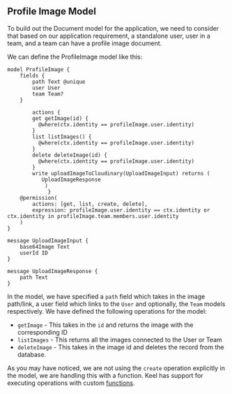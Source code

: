 ## Profile Image Model

To build out the Document model for the application, we need to consider that based on our application requirement, a standalone user, user in a team, and a team can have a profile image document.

We can define the ProfileImage model like this:

```keel
model ProfileImage {
    fields {
        path Text @unique
        user User
        team Team?
    }

		actions {
        get getImage(id) {
          @where(ctx.identity == profileImage.user.identity)
        }
        list listImages() {
          @where(ctx.identity == profileImage.user.identity)
        }
        delete deleteImage(id) {
          @where(ctx.identity == profileImage.user.identity)
        }
        write uploadImageToCloudinary(UploadImageInput) returns (
           UploadImageResponse
	        )
			 }
    @permission(
        actions: [get, list, create, delete],
        expression: profileImage.user.identity == ctx.identity or ctx.identity in profileImage.team.members.user.identity
    )
}

message UploadImageInput {
    base64Image Text
    userId ID
}

message UploadImageResponse {
    path Text
}
```

In the model, we have specified a `path` field which takes in the image path/link, a user field which links to the `User` and optionally, the `Team` models respectively. We have defined the following operations for the model:

- `getImage` - This takes in the `id` and returns the image with the corresponding ID
- `listImages` - This returns all the images connected to the User or Team
- `deleteImage` - This takes in the image id and deletes the record from the database.

As you may have noticed, we are not using the `create` operation explicitly in the model, we are handling this with a function. Keel has support for executing operations with custom [functions](https://docs.keel.so/functions#custom-functions).
